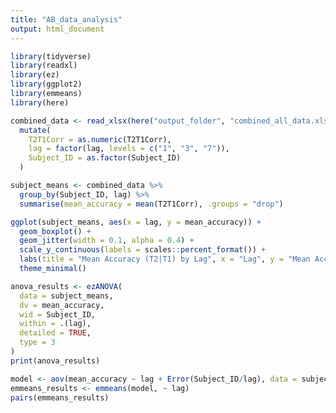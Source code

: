 ```yaml
---
title: "AB_data_analysis"
output: html_document
---
```


```r
library(tidyverse)
library(readxl)
library(ez)
library(ggplot2)
library(emmeans)
library(here)

combined_data <- read_xlsx(here("output_folder", "combined_all_data.xlsx")) %>%
  mutate(
    T2T1Corr = as.numeric(T2T1Corr),
    lag = factor(lag, levels = c("1", "3", "7")),
    Subject_ID = as.factor(Subject_ID)
  )

subject_means <- combined_data %>%
  group_by(Subject_ID, lag) %>%
  summarise(mean_accuracy = mean(T2T1Corr), .groups = "drop")

ggplot(subject_means, aes(x = lag, y = mean_accuracy)) +
  geom_boxplot() +
  geom_jitter(width = 0.1, alpha = 0.4) +
  scale_y_continuous(labels = scales::percent_format()) +
  labs(title = "Mean Accuracy (T2|T1) by Lag", x = "Lag", y = "Mean Accuracy") +
  theme_minimal()

anova_results <- ezANOVA(
  data = subject_means,
  dv = mean_accuracy,
  wid = Subject_ID,
  within = .(lag),
  detailed = TRUE,
  type = 3
)
print(anova_results)

model <- aov(mean_accuracy ~ lag + Error(Subject_ID/lag), data = subject_means)
emmeans_results <- emmeans(model, ~ lag)
pairs(emmeans_results)
```

